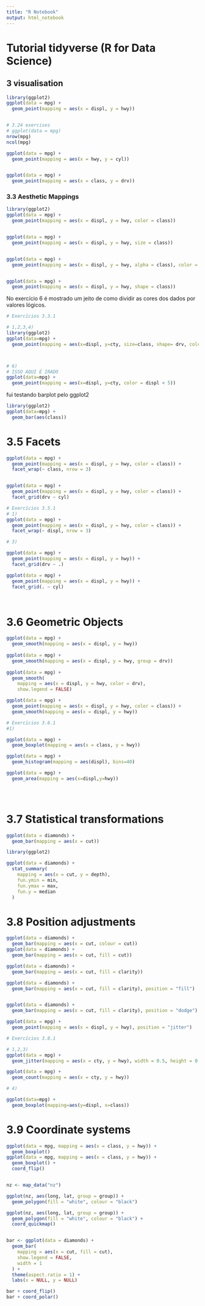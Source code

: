 ```yaml
---
title: "R Notebook"
output: html_notebook
---
```


# Tutorial tidyverse (R for Data Science)



## 3 visualisation 

```r
library(ggplot2)
ggplot(data = mpg) + 
  geom_point(mapping = aes(x = displ, y = hwy))


# 3.24 exercises
# ggplot(data = mpg)
nrow(mpg)
ncol(mpg)

ggplot(data = mpg) + 
  geom_point(mapping = aes(x = hwy, y = cyl))


ggplot(data = mpg) + 
  geom_point(mapping = aes(x = class, y = drv))
```




### 3.3 Aesthetic Mappings



```r
library(ggplot2)
ggplot(data = mpg) + 
  geom_point(mapping = aes(x = displ, y = hwy, color = class))


ggplot(data = mpg) + 
  geom_point(mapping = aes(x = displ, y = hwy, size = class))


ggplot(data = mpg) + 
  geom_point(mapping = aes(x = displ, y = hwy, alpha = class), color = 'red')


ggplot(data = mpg) + 
  geom_point(mapping = aes(x = displ, y = hwy, shape = class))
```

No exercício 6 é mostrado um jeito de como dividir as cores dos dados por valores lógicos.

```r

# Exercícios 3.3.1

# 1,2,3,4)
library(ggplot2)
ggplot(data=mpg) + 
  geom_point(mapping = aes(x=displ, y=cty, size=class, shape= drv, color = fl))



# 6)
# ISSO AQUI É IRADO
ggplot(data=mpg) + 
  geom_point(mapping = aes(x=displ, y=cty, color = displ < 5))


```

fui testando barplot pelo ggplot2

```r
library(ggplot2)
ggplot(data=mpg) + 
  geom_bar(aes(class))

```

# 3.5 Facets

```r

ggplot(data = mpg) + 
  geom_point(mapping = aes(x = displ, y = hwy, color = class)) + 
  facet_wrap(~ class, nrow = 3)


ggplot(data = mpg) + 
  geom_point(mapping = aes(x = displ, y = hwy, color = class)) + 
  facet_grid(drv ~ cyl)
```


```r
# Exercícios 3.5.1
# 1)
ggplot(data = mpg) + 
  geom_point(mapping = aes(x = displ, y = hwy, color = class)) + 
  facet_wrap(~ displ, nrow = 3)

# 3)

ggplot(data = mpg) + 
  geom_point(mapping = aes(x = displ, y = hwy)) +
  facet_grid(drv ~ .)

ggplot(data = mpg) + 
  geom_point(mapping = aes(x = displ, y = hwy)) +
  facet_grid(. ~ cyl)




```


# 3.6 Geometric Objects

```r

ggplot(data = mpg) +
  geom_smooth(mapping = aes(x = displ, y = hwy))
              
ggplot(data = mpg) +
  geom_smooth(mapping = aes(x = displ, y = hwy, group = drv))
    
ggplot(data = mpg) +
  geom_smooth(
    mapping = aes(x = displ, y = hwy, color = drv),
    show.legend = FALSE)

ggplot(data = mpg) + 
  geom_point(mapping = aes(x = displ, y = hwy, color = class)) +
  geom_smooth(mapping = aes(x = displ, y = hwy))

```


```r
# Exercícios 3.6.1
#1) 

ggplot(data = mpg) +
  geom_boxplot(mapping = aes(x = class, y = hwy))

ggplot(data = mpg) +
  geom_histogram(mapping = aes(displ), bins=40)

ggplot(data = mpg) +
  geom_area(mapping = aes(x=displ,y=hwy))





```

# 3.7 Statistical transformations


```r
ggplot(data = diamonds) + 
  geom_bar(mapping = aes(x = cut))

library(ggplot2)

ggplot(data = diamonds) + 
  stat_summary(
    mapping = aes(x = cut, y = depth),
    fun.ymin = min,
    fun.ymax = max,
    fun.y = median
  )

```

# 3.8 Position adjustments

```r
ggplot(data = diamonds) + 
  geom_bar(mapping = aes(x = cut, colour = cut))
ggplot(data = diamonds) + 
  geom_bar(mapping = aes(x = cut, fill = cut))

ggplot(data = diamonds) + 
  geom_bar(mapping = aes(x = cut, fill = clarity))

ggplot(data = diamonds) + 
  geom_bar(mapping = aes(x = cut, fill = clarity), position = "fill")


ggplot(data = diamonds) + 
  geom_bar(mapping = aes(x = cut, fill = clarity), position = "dodge")

ggplot(data = mpg) + 
  geom_point(mapping = aes(x = displ, y = hwy), position = "jitter")
```

```r

# Exercícios 3.8.1

# 1,2,3)
ggplot(data = mpg) + 
  geom_jitter(mapping = aes(x = cty, y = hwy), width = 0.5, height = 0.5)

ggplot(data = mpg) + 
  geom_count(mapping = aes(x = cty, y = hwy))

# 4)

ggplot(data=mpg) +
  geom_boxplot(mapping=aes(y=displ, x=class))

```


# 3.9 Coordinate systems

```r

ggplot(data = mpg, mapping = aes(x = class, y = hwy)) + 
  geom_boxplot()
ggplot(data = mpg, mapping = aes(x = class, y = hwy)) + 
  geom_boxplot() +
  coord_flip()


nz <- map_data("nz")

ggplot(nz, aes(long, lat, group = group)) +
  geom_polygon(fill = "white", colour = "black")

ggplot(nz, aes(long, lat, group = group)) +
  geom_polygon(fill = "white", colour = "black") +
  coord_quickmap()


bar <- ggplot(data = diamonds) + 
  geom_bar(
    mapping = aes(x = cut, fill = cut), 
    show.legend = FALSE,
    width = 1
  ) + 
  theme(aspect.ratio = 1) +
  labs(x = NULL, y = NULL)

bar + coord_flip()
bar + coord_polar()
```


```r

```



